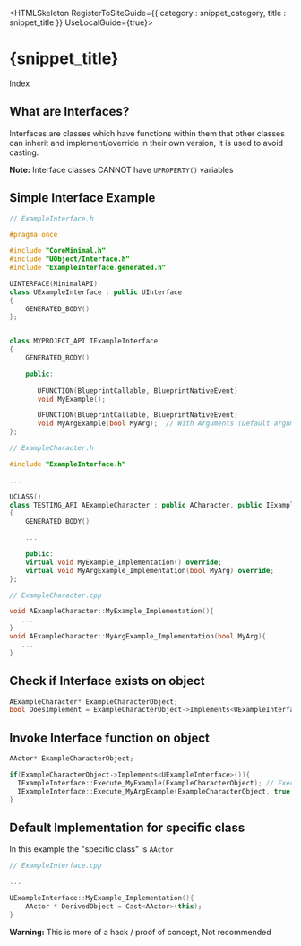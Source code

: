 

<HTMLSkeleton RegisterToSiteGuide={{ category : snippet_category, title : snippet_title }} UseLocalGuide={true}>

<H1>{snippet_title}</H1>

<LocalGuide>Index</LocalGuide>


<H2 id="what-are-interfaces" TopBRCount={1}>What are Interfaces?</H2>

Interfaces are classes which have functions within them that other classes can inherit and 
implement/override in their own version, It is used to avoid casting.

**Note:** Interface classes CANNOT have `UPROPERTY()` variables


<H2 id="simple-interface-example" TopBRCount={1}>Simple Interface Example</H2>

```cpp
// ExampleInterface.h

#pragma once

#include "CoreMinimal.h"
#include "UObject/Interface.h"
#include "ExampleInterface.generated.h"

UINTERFACE(MinimalAPI)
class UExampleInterface : public UInterface
{
    GENERATED_BODY()
};


class MYPROJECT_API IExampleInterface
{
    GENERATED_BODY()

    public:
       
       UFUNCTION(BlueprintCallable, BlueprintNativeEvent)
       void MyExample();

       UFUNCTION(BlueprintCallable, BlueprintNativeEvent)
       void MyArgExample(bool MyArg);  // With Arguments (Default arguments are not supported)
};
```
```cpp
// ExampleCharacter.h

#include "ExampleInterface.h"

...

UCLASS()
class TESTING_API AExampleCharacter : public ACharacter, public IExampleInterface
{
    GENERATED_BODY()

    ...

    public:    
    virtual void MyExample_Implementation() override;
    virtual void MyArgExample_Implementation(bool MyArg) override;
};
```
```cpp
// ExampleCharacter.cpp

void AExampleCharacter::MyExample_Implementation(){
   ...
}
void AExampleCharacter::MyArgExample_Implementation(bool MyArg){
   ...
}
```


<H2 id="check-if-interface-exists" TopBRCount={1}>Check if Interface exists on object</H2>

```cpp
AExampleCharacter* ExampleCharacterObject;
bool DoesImplement = ExampleCharacterObject->Implements<UExampleInterface>(); // Use the "U-" prefix class
```


<H2 id="invoke-interface-function" TopBRCount={1}>Invoke Interface function on object</H2>

```cpp
AActor* ExampleCharacterObject;

if(ExampleCharacterObject->Implements<UExampleInterface>()){
  IExampleInterface::Execute_MyExample(ExampleCharacterObject); // Execute_*
  IExampleInterface::Execute_MyArgExample(ExampleCharacterObject, true /* , add, other, arguments*/); // Execute_*
}
```


<H2 id="default-implementation-for-specific-class" TopBRCount={1}>Default Implementation for specific class </H2>

In this example the "specific class" is `AActor`

```cpp
// ExampleInterface.cpp

...

UExampleInterface::MyExample_Implementation(){
    AActor * DerivedObject = Cast<AActor>(this);
}
```

**Warning:** This is more of a hack / proof of concept, Not recommended 

</HTMLSkeleton>
